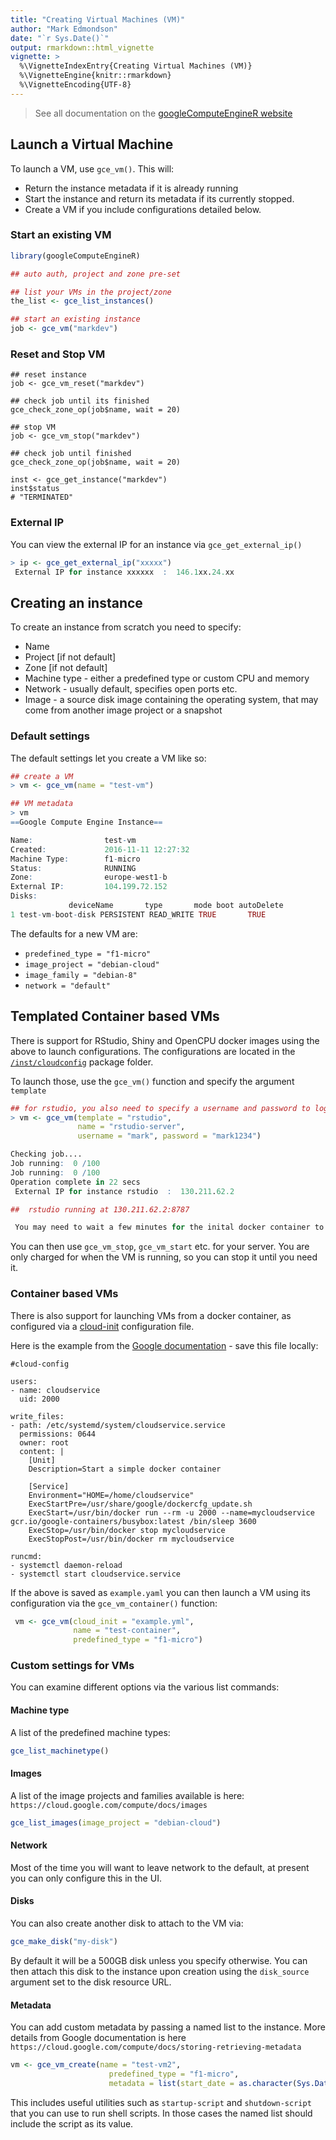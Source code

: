 ```yaml
---
title: "Creating Virtual Machines (VM)"
author: "Mark Edmondson"
date: "`r Sys.Date()`"
output: rmarkdown::html_vignette
vignette: >
  %\VignetteIndexEntry{Creating Virtual Machines (VM)}
  %\VignetteEngine{knitr::rmarkdown}
  %\VignetteEncoding{UTF-8}
---
```


> See all documentation on the [googleComputeEngineR website](https://cloudyr.github.io/googleComputeEngineR/)

## Launch a Virtual Machine

To launch a VM, use `gce_vm()`. This will:

* Return the instance metadata if it is already running
* Start the instance and return its metadata if its currently stopped.
* Create a VM if you include configurations detailed below.


### Start an existing VM

```r
library(googleComputeEngineR)

## auto auth, project and zone pre-set

## list your VMs in the project/zone
the_list <- gce_list_instances()

## start an existing instance
job <- gce_vm("markdev")

``` 

### Reset and Stop VM

```
## reset instance
job <- gce_vm_reset("markdev")
  
## check job until its finished
gce_check_zone_op(job$name, wait = 20)
  
## stop VM
job <- gce_vm_stop("markdev")
  
## check job until finished
gce_check_zone_op(job$name, wait = 20)
  
inst <- gce_get_instance("markdev")
inst$status
# "TERMINATED"  
```

### External IP

You can view the external IP for an instance via `gce_get_external_ip()`

```r
> ip <- gce_get_external_ip("xxxxx")
 External IP for instance xxxxxx  :  146.1xx.24.xx 
```

## Creating an instance

To create an instance from scratch you need to specify:

* Name
* Project [if not default]
* Zone [if not default]
* Machine type - either a predefined type or custom CPU and memory
* Network - usually default, specifies open ports etc.
* Image - a source disk image containing the operating system, that may come from another image project or a snapshot

### Default settings

The default settings let you create a VM like so:

```r
## create a VM
> vm <- gce_vm(name = "test-vm")

## VM metadata
> vm
==Google Compute Engine Instance==

Name:                test-vm
Created:             2016-11-11 12:27:32
Machine Type:        f1-micro
Status:              RUNNING
Zone:                europe-west1-b
External IP:         104.199.72.152
Disks: 
             deviceName       type       mode boot autoDelete
1 test-vm-boot-disk PERSISTENT READ_WRITE TRUE       TRUE
```

The defaults for a new VM are:

* `predefined_type = "f1-micro"`
* `image_project = "debian-cloud"`
* `image_family = "debian-8"`
* `network = "default"`

## Templated Container based VMs

There is support for RStudio, Shiny and OpenCPU docker images using the above to launch configurations.  The configurations are located in the [`/inst/cloudconfig`](https://github.com/MarkEdmondson1234/googleComputeEngineR/tree/master/inst/cloudconfig) package folder.

To launch those, use the `gce_vm()` function and specify the argument `template`

```r
## for rstudio, you also need to specify a username and password to login
> vm <- gce_vm(template = "rstudio",
               name = "rstudio-server",
               username = "mark", password = "mark1234")

Checking job....
Job running:  0 /100
Job running:  0 /100
Operation complete in 22 secs
 External IP for instance rstudio  :  130.211.62.2 

##  rstudio running at 130.211.62.2:8787 

 You may need to wait a few minutes for the inital docker container to download and install before logging in.

```

You can then use `gce_vm_stop`, `gce_vm_start` etc. for your server.  You are only charged for when the VM is running, so you can stop it until you need it.

### Container based VMs

There is also support for launching VMs from a docker container, as configured via a [cloud-init](https://cloudinit.readthedocs.io/en/latest/topics/format.html) configuration file.

Here is the example from the [Google documentation](https://cloud.google.com/compute/docs/containers/vm-image/) - save this file locally:

```
#cloud-config

users:
- name: cloudservice
  uid: 2000

write_files:
- path: /etc/systemd/system/cloudservice.service
  permissions: 0644
  owner: root
  content: |
    [Unit]
    Description=Start a simple docker container

    [Service]
    Environment="HOME=/home/cloudservice"
    ExecStartPre=/usr/share/google/dockercfg_update.sh
    ExecStart=/usr/bin/docker run --rm -u 2000 --name=mycloudservice gcr.io/google-containers/busybox:latest /bin/sleep 3600
    ExecStop=/usr/bin/docker stop mycloudservice
    ExecStopPost=/usr/bin/docker rm mycloudservice

runcmd:
- systemctl daemon-reload
- systemctl start cloudservice.service
```

If the above is saved as `example.yaml` you can then launch a VM using its configuration via the `gce_vm_container()` function:

```r
 vm <- gce_vm(cloud_init = "example.yml",
              name = "test-container",
              predefined_type = "f1-micro")

```


### Custom settings for VMs

You can examine different options via the various list commands:

#### Machine type

A list of the predefined machine types:
```r
gce_list_machinetype()
```

#### Images

A list of the image projects and families available is here: `https://cloud.google.com/compute/docs/images`
```r
gce_list_images(image_project = "debian-cloud")
```

#### Network

Most of the time you will want to leave network to the default, at present you can only configure this in the UI.

#### Disks

You can also create another disk to attach to the VM via:

```r
gce_make_disk("my-disk")
```

By default it will be a 500GB disk unless you specify otherwise. You can then attach this disk to the instance upon creation using the `disk_source` argument set to the disk resource URL.

#### Metadata

You can add custom metadata by passing a named list to the instance.  More details from Google documentation is here `https://cloud.google.com/compute/docs/storing-retrieving-metadata`

```r
vm <- gce_vm_create(name = "test-vm2", 
                      predefined_type = "f1-micro",
                      metadata = list(start_date = as.character(Sys.Date())))
```

This includes useful utilities such as `startup-script` and `shutdown-script` that you can use to run shell scripts.  In those cases the named list should include the script as its value.

